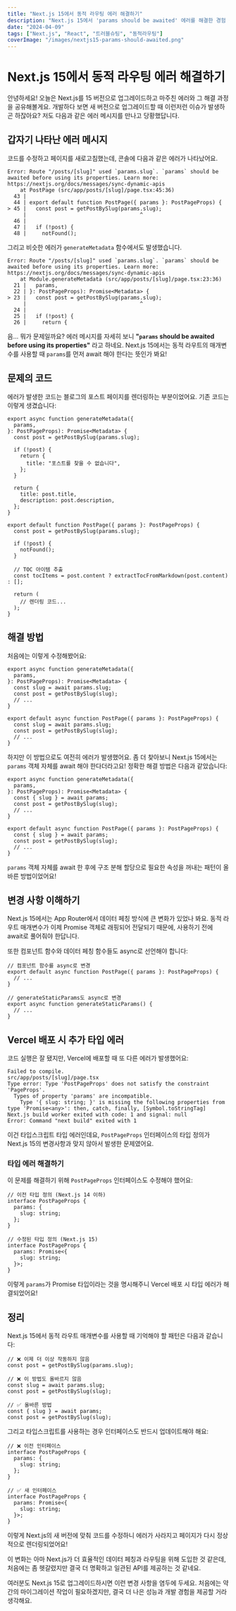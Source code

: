 ```yaml
---
title: "Next.js 15에서 동적 라우팅 에러 해결하기"
description: "Next.js 15에서 'params should be awaited' 에러를 해결한 경험 공유"
date: "2024-04-09"
tags: ["Next.js", "React", "트러블슈팅", "동적라우팅"]
coverImage: "/images/nextjs15-params-should-awaited.png"
---
```


# Next.js 15에서 동적 라우팅 에러 해결하기

안녕하세요! 오늘은 Next.js를 15 버전으로 업그레이드하고 마주친 에러와 그 해결 과정을 공유해볼게요. 개발하다 보면 새 버전으로 업그레이드할 때 이런저런 이슈가 발생하곤 하잖아요? 저도 다음과 같은 에러 메시지를 만나고 당황했답니다.

## 갑자기 나타난 에러 메시지

코드를 수정하고 페이지를 새로고침했는데, 콘솔에 다음과 같은 에러가 나타났어요.

```
Error: Route "/posts/[slug]" used `params.slug`. `params` should be awaited before using its properties. Learn more: https://nextjs.org/docs/messages/sync-dynamic-apis
    at PostPage (src/app/posts/[slug]/page.tsx:45:36)
  43 |
  44 | export default function PostPage({ params }: PostPageProps) {
> 45 |   const post = getPostBySlug(params.slug);
     |                                    ^
  46 |
  47 |   if (!post) {
  48 |     notFound();
```

그리고 비슷한 에러가 `generateMetadata` 함수에서도 발생했습니다.

```
Error: Route "/posts/[slug]" used `params.slug`. `params` should be awaited before using its properties. Learn more: https://nextjs.org/docs/messages/sync-dynamic-apis
    at Module.generateMetadata (src/app/posts/[slug]/page.tsx:23:36)
  21 |   params,
  22 | }: PostPageProps): Promise<Metadata> {
> 23 |   const post = getPostBySlug(params.slug);
     |                                    ^
  24 |
  25 |   if (!post) {
  26 |     return {
```

음... 뭐가 문제일까요? 에러 메시지를 자세히 보니 **"`params` should be awaited before using its properties"** 라고 하네요. Next.js 15에서는 동적 라우트의 매개변수를 사용할 때 `params`를 먼저 await 해야 한다는 뜻인가 봐요!

## 문제의 코드

에러가 발생한 코드는 블로그의 포스트 페이지를 렌더링하는 부분이었어요. 기존 코드는 이렇게 생겼습니다:

```tsx
export async function generateMetadata({
  params,
}: PostPageProps): Promise<Metadata> {
  const post = getPostBySlug(params.slug);

  if (!post) {
    return {
      title: "포스트를 찾을 수 없습니다",
    };
  }

  return {
    title: post.title,
    description: post.description,
  };
}

export default function PostPage({ params }: PostPageProps) {
  const post = getPostBySlug(params.slug);

  if (!post) {
    notFound();
  }

  // TOC 아이템 추출
  const tocItems = post.content ? extractTocFromMarkdown(post.content) : [];

  return (
    // 렌더링 코드...
  );
}
```

## 해결 방법

처음에는 이렇게 수정해봤어요:

```tsx
export async function generateMetadata({
  params,
}: PostPageProps): Promise<Metadata> {
  const slug = await params.slug;
  const post = getPostBySlug(slug);
  // ...
}

export default async function PostPage({ params }: PostPageProps) {
  const slug = await params.slug;
  const post = getPostBySlug(slug);
  // ...
}
```

하지만 이 방법으로도 여전히 에러가 발생했어요. 좀 더 찾아보니 Next.js 15에서는 `params` 객체 자체를 await 해야 한다더라고요! 정확한 해결 방법은 다음과 같았습니다:

```tsx
export async function generateMetadata({
  params,
}: PostPageProps): Promise<Metadata> {
  const { slug } = await params;
  const post = getPostBySlug(slug);
  // ...
}

export default async function PostPage({ params }: PostPageProps) {
  const { slug } = await params;
  const post = getPostBySlug(slug);
  // ...
}
```

`params` 객체 자체를 await 한 후에 구조 분해 할당으로 필요한 속성을 꺼내는 패턴이 올바른 방법이었어요!

## 변경 사항 이해하기

Next.js 15에서는 App Router에서 데이터 페칭 방식에 큰 변화가 있었나 봐요. 동적 라우트 매개변수가 이제 Promise 객체로 래핑되어 전달되기 때문에, 사용하기 전에 await로 풀어줘야 한답니다.

또한 컴포넌트 함수와 데이터 페칭 함수들도 async로 선언해야 합니다:

```tsx
// 컴포넌트 함수를 async로 변경
export default async function PostPage({ params }: PostPageProps) {
  // ...
}

// generateStaticParams도 async로 변경
export async function generateStaticParams() {
  // ...
}
```

## Vercel 배포 시 추가 타입 에러

코드 실행은 잘 됐지만, Vercel에 배포할 때 또 다른 에러가 발생했어요:

```
Failed to compile.
src/app/posts/[slug]/page.tsx
Type error: Type 'PostPageProps' does not satisfy the constraint 'PageProps'.
  Types of property 'params' are incompatible.
    Type '{ slug: string; }' is missing the following properties from type 'Promise<any>': then, catch, finally, [Symbol.toStringTag]
Next.js build worker exited with code: 1 and signal: null
Error: Command "next build" exited with 1
```

이건 타입스크립트 타입 에러인데요, `PostPageProps` 인터페이스의 타입 정의가 Next.js 15의 변경사항과 맞지 않아서 발생한 문제였어요.

### 타입 에러 해결하기

이 문제를 해결하기 위해 `PostPageProps` 인터페이스도 수정해야 했어요:

```tsx
// 이전 타입 정의 (Next.js 14 이하)
interface PostPageProps {
  params: {
    slug: string;
  };
}

// 수정된 타입 정의 (Next.js 15)
interface PostPageProps {
  params: Promise<{
    slug: string;
  }>;
}
```

이렇게 `params`가 Promise 타입이라는 것을 명시해주니 Vercel 배포 시 타입 에러가 해결되었어요!

## 정리

Next.js 15에서 동적 라우트 매개변수를 사용할 때 기억해야 할 패턴은 다음과 같습니다:

```tsx
// ❌ 이제 더 이상 작동하지 않음
const post = getPostBySlug(params.slug);

// ❌ 이 방법도 올바르지 않음
const slug = await params.slug;
const post = getPostBySlug(slug);

// ✅ 올바른 방법
const { slug } = await params;
const post = getPostBySlug(slug);
```

그리고 타입스크립트를 사용하는 경우 인터페이스도 반드시 업데이트해야 해요:

```tsx
// ❌ 이전 인터페이스
interface PostPageProps {
  params: {
    slug: string;
  };
}

// ✅ 새 인터페이스
interface PostPageProps {
  params: Promise<{
    slug: string;
  }>;
}
```

이렇게 Next.js의 새 버전에 맞춰 코드를 수정하니 에러가 사라지고 페이지가 다시 정상적으로 렌더링되었어요!

이 변화는 아마 Next.js가 더 효율적인 데이터 페칭과 라우팅을 위해 도입한 것 같은데, 처음에는 좀 헷갈렸지만 결국 더 명확하고 일관된 API를 제공하는 것 같네요.

여러분도 Next.js 15로 업그레이드하시면 이런 변경 사항을 염두에 두세요. 처음에는 약간의 마이그레이션 작업이 필요하겠지만, 결국 더 나은 성능과 개발 경험을 제공할 거라 생각해요.
